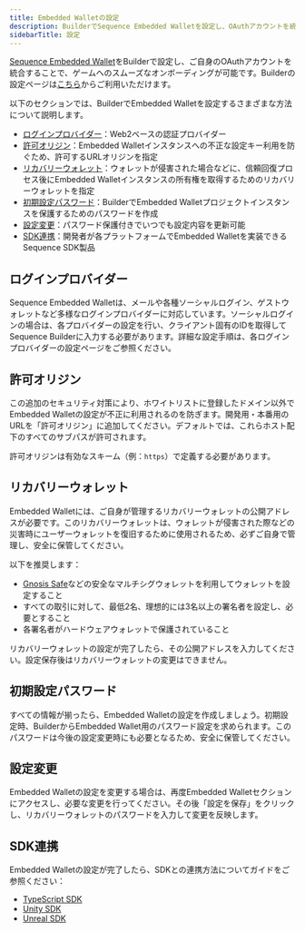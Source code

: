 ```yaml
---
title: Embedded Walletの設定
description: BuilderでSequence Embedded Walletを設定し、OAuthアカウントを統合することで、ユーザーを簡単にゲームにオンボードできます。Google認証やApple認証などのログインプロバイダーの設定方法、セキュリティのための許可オリジン指定、リカバリーウォレットの設定、初期設定の作成方法についてご案内します。
sidebarTitle: 設定
---
```


[Sequence Embedded Wallet](https://sequence.build/project/default/embedded-wallet?tab=config)をBuilderで設定し、ご自身のOAuthアカウントを統合することで、ゲームへのスムーズなオンボーディングが可能です。Builderの設定ページは[こちら](https://sequence.build/project/default/embedded-wallet)からご利用いただけます。

以下のセクションでは、BuilderでEmbedded Walletを設定するさまざまな方法について説明します。
- [ログインプロバイダー](/solutions/builder/embedded-wallet#login-providers)：Web2ベースの認証プロバイダー
- [許可オリジン](/solutions/builder/embedded-wallet#allowed-origins)：Embedded Walletインスタンスへの不正な設定キー利用を防ぐため、許可するURLオリジンを指定
- [リカバリーウォレット](/solutions/builder/embedded-wallet#recovery-wallet)：ウォレットが侵害された場合などに、信頼回復プロセス後にEmbedded Walletインスタンスの所有権を取得するためのリカバリーウォレットを指定
- [初期設定パスワード](/solutions/builder/embedded-wallet#initial-configuration-password)：BuilderでEmbedded Walletプロジェクトインスタンスを保護するためのパスワードを作成
- [設定変更](/solutions/builder/embedded-wallet#configuration-changes)：パスワード保護付きでいつでも設定内容を更新可能
- [SDK連携](/solutions/builder/embedded-wallet#sdk-integrations)：開発者が各プラットフォームでEmbedded Walletを実装できるSequence SDK製品

## ログインプロバイダー
Sequence Embedded Walletは、メールや各種ソーシャルログイン、ゲストウォレットなど多様なログインプロバイダーに対応しています。ソーシャルログインの場合は、各プロバイダーの設定を行い、クライアント固有のIDを取得してSequence Builderに入力する必要があります。詳細な設定手順は、各ログインプロバイダーの設定ページをご参照ください。

## 許可オリジン
この追加のセキュリティ対策により、ホワイトリストに登録したドメイン以外でEmbedded Walletの設定が不正に利用されるのを防ぎます。開発用・本番用のURLを「許可オリジン」に追加してください。デフォルトでは、これらホスト配下のすべてのサブパスが許可されます。

許可オリジンは有効なスキーム（例：`https`）で定義する必要があります。

## リカバリーウォレット
Embedded Walletには、ご自身が管理するリカバリーウォレットの公開アドレスが必要です。このリカバリーウォレットは、ウォレットが侵害された際などの災害時にユーザーウォレットを復旧するために使用されるため、必ずご自身で管理し、安全に保管してください。

以下を推奨します：
- [Gnosis Safe](https://safe.global/)などの安全なマルチシグウォレットを利用してウォレットを設定すること
- すべての取引に対して、最低2名、理想的には3名以上の署名者を設定し、必要とすること
- 各署名者がハードウェアウォレットで保護されていること

リカバリーウォレットの設定が完了したら、その公開アドレスを入力してください。設定保存後はリカバリーウォレットの変更はできません。

## 初期設定パスワード
すべての情報が揃ったら、Embedded Walletの設定を作成しましょう。初期設定時、BuilderからEmbedded Wallet用のパスワード設定を求められます。このパスワードは今後の設定変更時にも必要となるため、安全に保管してください。

## 設定変更
Embedded Walletの設定を変更する場合は、再度Embedded Walletセクションにアクセスし、必要な変更を行ってください。その後「設定を保存」をクリックし、リカバリーウォレットのパスワードを入力して変更を反映します。

## SDK連携
Embedded Walletの設定が完了したら、SDKとの連携方法についてガイドをご参照ください：
- [TypeScript SDK](/solutions_old/wallets/embedded-wallet/overview)
- [Unity SDK](/sdk/unity/overview)
- [Unreal SDK](/sdk/unreal/overview)